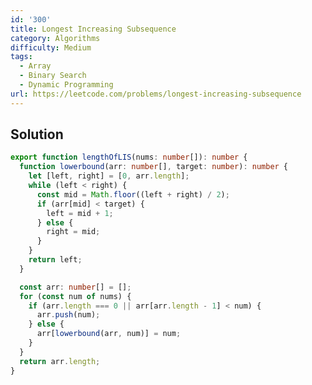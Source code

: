 ```yaml
---
id: '300'
title: Longest Increasing Subsequence
category: Algorithms
difficulty: Medium
tags:
  - Array
  - Binary Search
  - Dynamic Programming
url: https://leetcode.com/problems/longest-increasing-subsequence
---
```


## Solution

```typescript showLineNumbers
export function lengthOfLIS(nums: number[]): number {
  function lowerbound(arr: number[], target: number): number {
    let [left, right] = [0, arr.length];
    while (left < right) {
      const mid = Math.floor((left + right) / 2);
      if (arr[mid] < target) {
        left = mid + 1;
      } else {
        right = mid;
      }
    }
    return left;
  }

  const arr: number[] = [];
  for (const num of nums) {
    if (arr.length === 0 || arr[arr.length - 1] < num) {
      arr.push(num);
    } else {
      arr[lowerbound(arr, num)] = num;
    }
  }
  return arr.length;
}
```
